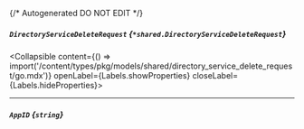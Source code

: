 {/* Autogenerated DO NOT EDIT  */}

##### `DirectoryServiceDeleteRequest` *{`*shared.DirectoryServiceDeleteRequest`}*
<Collapsible content={() => import('/content/types/pkg/models/shared/directory_service_delete_request/go.mdx')} openLabel={Labels.showProperties} closeLabel={Labels.hideProperties}>
</Collapsible>

---
##### `AppID` *{`string`}*


